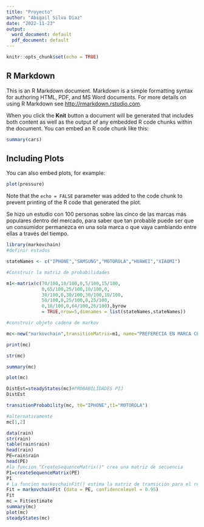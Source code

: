 ---
title: "Proyecto"
author: "Abigail Silva Diaz"
date: "2022-11-23"
output:
  word_document: default
  pdf_document: default
---

```{r setup, include=FALSE}
knitr::opts_chunk$set(echo = TRUE)
```

## R Markdown

This is an R Markdown document. Markdown is a simple formatting syntax for authoring HTML, PDF, and MS Word documents. For more details on using R Markdown see <http://rmarkdown.rstudio.com>.

When you click the **Knit** button a document will be generated that includes both content as well as the output of any embedded R code chunks within the document. You can embed an R code chunk like this:

```{r cars}
summary(cars)
```

## Including Plots

You can also embed plots, for example:

```{r pressure, echo=FALSE}
plot(pressure)
```

Note that the `echo = FALSE` parameter was added to the code chunk to prevent printing of the R code that generated the plot.

Se hizo un estudio con 100 personas sobre las cinco de las marcas más populares dentro del mercado, para saber que tan probable puede ser que un consumidor permanezca en una sola marca o que vaya cambiando entre ellas a través del tiempo.

```{r}
library(markovchain)
#definir estados

stateNames <- c("IPHONE","SAMSUNG","MOTOROLA","HUAWEI","XIAOMI")

#Construir la matriz de probabilidades

m1<-matrix(c(70/100,10/100,0,5/100,15/100,
             0,65/100,25/100,10/100,0,
             30/100,0,30/100,30/100,10/100,
             50/100,0,25/100,0,25/100,
             0,10/100,0,64/100,26/100),byrow 
             = TRUE,nrow=5,dimnames = list(stateNames,stateNames))

#construir objeto cadena de markov

mc<-new("markovchain",transitionMatrix=m1, name="PREFERECIA EN MARCA CELULAR")

print(mc)
```

```{r}
str(mc)
```

```{r}
summary(mc)
```

```{r}
plot(mc)
```

```{r}
DistEst=steadyStates(mc)#PROBABILIDADES PIJ
DistEst
```

```{r}
transitionProbability(mc, t0="IPHONE",t1="MOTOROLA")

#alternativamente
mc[1,2]
```

```{r}
data(rain)
str(rain)
table(rain$rain)
head(rain)
PE=rain$rain
head(PE)
#la funcion "CreateSequenceMatrix()" crea una matriz de secuencia
P1=createSequenceMatrix(PE)
P1
# La funcion markovchainFit() estima la matriz de transición para el registro de datos
Fit = markovchainFit (data = PE, confidencelevel = 0.95)
Fit
mc = Fit$estimate
summary(mc)
plot(mc)
steadyStates(mc)

```
